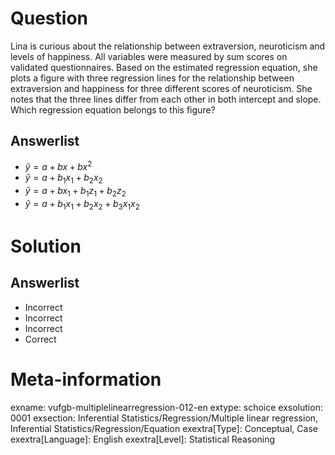 Question
========
  
Lina is curious about the relationship between extraversion, neuroticism and levels of happiness. All variables were measured by sum scores on validated questionnaires. Based on the estimated regression equation, she plots a figure with three regression lines for the relationship between extraversion and happiness for three different scores of neuroticism. She notes that the three lines differ from each other in both intercept and slope. Which regression equation belongs to this figure?

  
Answerlist
----------
* $\hat{y}= a + bx + bx^{2}$
* $\hat{y}= a + b_{1}x_{1} + b_{2}x_{2}$
* $\hat{y}= a + bx_{1} + b_{1}z_{1} + b_{2}z_{2}$
* $\hat{y}= a + b_{1}x_{1} + b_{2}x_{2}+ b_{3}x_{1}x_{2}$

Solution
========

Answerlist
----------
* Incorrect
* Incorrect
* Incorrect
* Correct

Meta-information
================
exname: vufgb-multiplelinearregression-012-en
extype: schoice
exsolution: 0001
exsection: Inferential Statistics/Regression/Multiple linear regression, Inferential Statistics/Regression/Equation
exextra[Type]: Conceptual, Case
exextra[Language]: English
exextra[Level]: Statistical Reasoning
